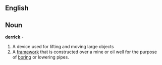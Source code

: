 ==English==
== Noun ==
'''derrick''' - 
#A device used for lifting and moving large objects
#A [[framework]] that is constructed over a mine or oil well for the purpose of [[boring]] or lowering pipes.